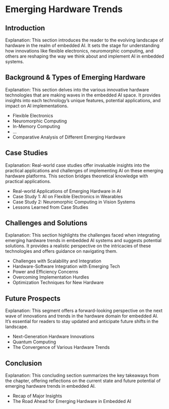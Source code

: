 # Emerging Hardware Trends

## Introduction

Explanation: This section introduces the reader to the evolving landscape of hardware in the realm of embedded AI. It sets the stage for understanding how innovations like flexible electronics, neuromorphic computing, and others are reshaping the way we think about and implement AI in embedded systems.

## Background & Types of Emerging Hardware

Explanation: This section delves into the various innovative hardware technologies that are making waves in the embedded AI space. It provides insights into each technology's unique features, potential applications, and impact on AI implementations.

- Flexible Electronics
- Neuromorphic Computing
- In-Memory Computing 
- ...
- Comparative Analysis of Different Emerging Hardware

## Case Studies

Explanation: Real-world case studies offer invaluable insights into the practical applications and challenges of implementing AI on these emerging hardware platforms. This section bridges theoretical knowledge with practical applications.

- Real-world Applications of Emerging Hardware in AI
- Case Study 1: AI on Flexible Electronics in Wearables
- Case Study 2: Neuromorphic Computing in Vision Systems
- Lessons Learned from Case Studies

## Challenges and Solutions

Explanation: This section highlights the challenges faced when integrating emerging hardware trends in embedded AI systems and suggests potential solutions. It provides a realistic perspective on the intricacies of these technologies and offers guidance on navigating them.

- Challenges with Scalability and Integration
- Hardware-Software Integration with Emerging Tech
- Power and Efficiency Concerns
- Overcoming Implementation Hurdles
- Optimization Techniques for New Hardware

## Future Prospects

Explanation: This segment offers a forward-looking perspective on the next wave of innovations and trends in the hardware domain for embedded AI. It's essential for readers to stay updated and anticipate future shifts in the landscape.

- Next-Generation Hardware Innovations
- Quantum Computing
- The Convergence of Various Hardware Trends

## Conclusion

Explanation: This concluding section summarizes the key takeaways from the chapter, offering reflections on the current state and future potential of emerging hardware trends in embedded AI.

- Recap of Major Insights
- The Road Ahead for Emerging Hardware in Embedded AI
